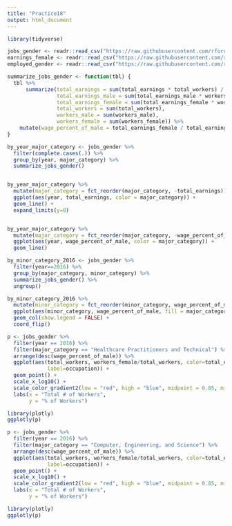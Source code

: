 ```yaml
---
title: "Practice18"
output: html_document
---
```



```r
library(tidyverse)
```


```r
jobs_gender <- readr::read_csv("https://raw.githubusercontent.com/rfordatascience/tidytuesday/master/data/2019/2019-03-05/jobs_gender.csv")
earnings_female <- readr::read_csv("https://raw.githubusercontent.com/rfordatascience/tidytuesday/master/data/2019/2019-03-05/earnings_female.csv") 
employed_gender <- readr::read_csv("https://raw.githubusercontent.com/rfordatascience/tidytuesday/master/data/2019/2019-03-05/employed_gender.csv") 
```

```r
summarize_jobs_gender <- function(tbl) {
  tbl %>%
      summarize(total_earnings = sum(total_earnings * total_workers) / sum(total_workers),
                total_earnings_male = sum(total_earnings_male * workers_male, na.rm=TRUE) / sum(workers_male[!is.na(total_earnings_male)], na.rm=TRUE),
                total_earnings_female = sum(total_earnings_female * workers_female, na.rm=TRUE)/ sum(workers_female[!is.na(total_earnings_female)], na.rm = TRUE),
                total_workers = sum(total_workers),
                workers_male = sum(workers_male),
                workers_female = sum(workers_female)) %>%
    mutate(wage_percent_of_male = total_earnings_female / total_earnings_male)
}

by_year_major_category <- jobs_gender %>%
  filter(complete.cases(.)) %>%
  group_by(year, major_category) %>%
  summarize_jobs_gender() 


by_year_major_category %>%
  mutate(major_category = fct_reorder(major_category, -total_earnings)) %>%
  ggplot(aes(year, total_earnings, color = major_category)) +
  geom_line() +
  expand_limits(y=0)


by_year_major_category %>%
  mutate(major_category = fct_reorder(major_category, -wage_percent_of_male)) %>%
  ggplot(aes(year, wage_percent_of_male, color = major_category)) +
  geom_line()
```

```r
by_minor_category_2016 <- jobs_gender %>%
  filter(year==2016) %>%
  group_by(major_category, minor_category) %>%
  summarize_jobs_gender() %>%
  ungroup()
```

```r
by_minor_category_2016 %>%
  mutate(minor_category = fct_reorder(minor_category, wage_percent_of_male)) %>%
  ggplot(aes(minor_category, wage_percent_of_male, fill = major_category)) +
  geom_col(show.legend = FALSE) + 
  coord_flip() 
```

```r
p <- jobs_gender %>%
  filter(year == 2016) %>%
  filter(major_category == "Healthcare Practitioners and Technical") %>%
  arrange(desc(wage_percent_of_male)) %>%
  ggplot(aes(total_workers, workers_female/total_workers, color=total_earnings_female/total_earnings_male,
             label=occupation)) +
  geom_point() +
  scale_x_log10() +
  scale_color_gradient2(low = "red", high = "blue", midpoint = 0.85, mid = "pink") +
  labs(x = "Total # of Workers",
       y = "% of Workers") 

library(plotly)
ggplotly(p)
```

```r
p <- jobs_gender %>%
  filter(year == 2016) %>%
  filter(major_category == "Computer, Engineering, and Science") %>%
  arrange(desc(wage_percent_of_male)) %>%
  ggplot(aes(total_workers, workers_female/total_workers, color=total_earnings_female/total_earnings_male,
             label=occupation)) +
  geom_point() +
  scale_x_log10() +
  scale_color_gradient2(low = "red", high = "blue", midpoint = 0.85, mid = "pink") +
  labs(x = "Total # of Workers",
       y = "% of Workers") 

library(plotly)
ggplotly(p)
```